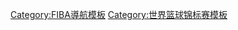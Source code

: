 {{Navbox
| name = 世界盃籃球賽
| title = [[国际篮联篮球世界杯|世界盃籃球賽]]
|listclass = hlist
|titlestyle= background:#FFA500;
|abovestyle = background:#FFA500;
|belowstyle = background:#FFA500;
|groupstyle = background:#FFA500;
| aboveclass = hlist
| above = 
* [[世界盃籃球賽歷史|歷史]]
* [[世界盃籃球賽國家隊出場紀錄|國家隊出場紀錄]]
* [[世界盃籃球賽紀錄|紀錄]]
* [[奈史密斯杯]]
| group1 = 賽事
| list1 = 
* [[1950年世界籃球錦標賽|阿根廷 1950]]
* [[1954年世界籃球錦標賽|巴西 1954]]
* [[1959年世界籃球錦標賽|智利 1959]]
* [[1963年世界籃球錦標賽|巴西 1963]]
* [[1967年世界籃球錦標賽|烏拉圭 1967]]
* [[1970年世界籃球錦標賽|南斯拉夫 1970]]
* [[1974年世界籃球錦標賽|波多黎各 1974]]
* [[1978年世界籃球錦標賽|菲律賓 1978]]
* [[1982年世界籃球錦標賽|哥倫比亞 1982]]
* [[1986年世界籃球錦標賽|西班牙 1986]]
* [[1990年世界籃球錦標賽|阿根廷 1990]]
* [[1994年世界篮球锦标赛|加拿大 1994]]
* [[1998年世界籃球錦標賽|希臘 1998]]
* [[2002年世界篮球锦标赛|美國 2002]]
* [[2006年世界籃球錦標賽|日本 2006]]
* [[2010年世界籃球錦標賽|土耳其 2010]]
* [[2014年世界盃籃球賽|西班牙 2014]]
* [[2019年国际篮联篮球世界杯|中國 2019]]
* [[2023年世界盃籃球賽|菲律賓/日本/印尼 ''2023'']]
* [[2027年世界盃籃球賽|''2027'']]
* [[2031年世界盃籃球賽|''2031'']]

| group2=[[世界盃籃球賽資格賽|資格賽]]
| list2={{Navbox subgroup
|groupstyle = background:#FFA500;
|group2=各屆賽事
|list2=
* [[1950年世界籃球錦標賽資格賽|1950]]
* [[1954年世界籃球錦標賽資格賽|1954]]
* [[1959年世界籃球錦標賽資格賽|1959]]
* [[1963年世界籃球錦標賽資格賽|1963]]
* [[1967年世界籃球錦標賽資格賽|1967]]
* [[1970年世界籃球錦標賽資格賽|1970]]
* [[1974年世界籃球錦標賽資格賽|1974]]
* [[1978年世界籃球錦標賽資格賽|1978]]
* [[1982年世界籃球錦標賽資格賽|1982]]
* [[1986年世界籃球錦標賽資格賽|1986]]
* [[1990年世界籃球錦標賽資格賽|1990]]
* [[1994年世界籃球錦標賽資格賽|1994]]
* [[1998年世界籃球錦標賽資格賽|1998]]
* [[2002年世界籃球錦標賽資格賽|2002]]
* [[2006年世界籃球錦標賽資格賽|2006]]
* [[2010年世界籃球錦標賽資格賽|2010]]
* [[2014年世界盃籃球賽資格賽|2014]]
* [[2019年世界盃籃球賽資格賽|2019]]
* [[2023年世界盃籃球賽資格賽|2023]]
|group3=各洲
|list3=
* [[非洲籃球錦標賽|非洲]]
* [[美洲盃籃球賽|美洲]]
* [[亞洲盃籃球賽|亞洲]]
* [[欧洲篮球锦标赛|歐洲]]
* [[大洋洲籃球錦標賽|大洋洲]]
* [[夏季奥林匹克运动会篮球比赛|奧運]]
}}
| group4=決賽
| list4=
* {{color|gray|1950}}
* {{color|gray|1954}}
* {{color|gray|1959}}
* {{color|gray|1963}}
* {{color|gray|1967}}
* {{color|gray|1970}}
* {{color|gray|1974}}
* [[1978年世界籃球錦標賽決賽|1978]]
* [[1982年世界籃球錦標賽決賽|1982]]
* [[1986年世界籃球錦標賽決賽|1986]]
* [[1990年世界籃球錦標賽決賽|1990]]
* [[1994年世界籃球錦標賽決賽|1994]]
* [[1998年世界籃球錦標賽決賽|1998]]
* [[2002年世界籃球錦標賽決賽|2002]]
* [[2006年世界籃球錦標賽決賽|2006]]
* [[2010年世界籃球錦標賽決賽|2010]]
* [[2014年世界盃籃球賽決賽|2014]]
| below = 1950年至1974年是沒有決賽，所以把決賽套在最終循環賽是有爭議的。<br>''斜体''表示尚未开始的比赛。
}}<noinclude>
{{collapsible option}}
[[Category:FIBA導航模板]]
[[Category:世界篮球锦标赛模板]]
</noinclude>
